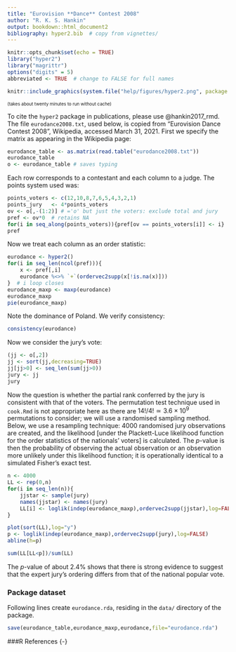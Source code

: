 ```yaml
---
title: "Eurovision **Dance** Contest 2008"
author: "R. K. S. Hankin"
output: bookdown::html_document2
bibliography: hyper2.bib  # copy from vignettes/
---
```



```r
knitr::opts_chunk$set(echo = TRUE)
library("hyper2")
library("magrittr")
options("digits" = 5)
abbreviated <- TRUE  # change to FALSE for full names
```

```r
knitr::include_graphics(system.file("help/figures/hyper2.png", package = "hyper2"))
```

<font size="1"> (takes about twenty minutes to run without cache)
</font>


To cite the `hyper2` package in publications, please use
@hankin2017_rmd.  The file `eurodance2008.txt`, used below, is copied
from "Eurovision Dance Contest 2008", Wikipedia, accessed March 31,
2021.  First we specify the matrix as appearing in the Wikipedia page:

```r
eurodance_table <- as.matrix(read.table("eurodance2008.txt"))
eurodance_table
o <- eurodance_table # saves typing
```

Each row corresponds to a contestant and each column to a judge.  The
points system used was:

```r
points_voters <- c(12,10,8,7,6,5,4,3,2,1)
points_jury   <- 4*points_voters
ov <- o[,-(1:2)] # ='o' but just the voters: exclude total and jury
pref <- ov*0  # retains NA
for(i in seq_along(points_voters)){pref[ov == points_voters[i]] <- i}
pref
```

Now we treat each column as an order statistic:

```r
eurodance <- hyper2()
for(i in seq_len(ncol(pref))){
	x <- pref[,i]
	eurodance %<>% `+`(ordervec2supp(x[!is.na(x)]))
}  # i loop closes
eurodance_maxp <- maxp(eurodance)
eurodance_maxp
pie(eurodance_maxp)
```

Note the dominance of Poland.  We verify consistency:

```r
consistency(eurodance)
```



Now we consider the jury's vote:

```r
(jj <- o[,2])
jj <- sort(jj,decreasing=TRUE)
jj[jj>0] <- seq_len(sum(jj>0))
jury <- jj
jury
```

Now the question is whether the partial rank conferred by the jury is
consistent with that of the voters.  The permutation test technique
used in `cook.Rmd` is not appropriate here as there are $14!/4!\simeq
3.6\times 10^9$ permutations to consider; we will use a randomised
sampling method.  Below, we use a resampling technique: 4000
randomised jury observations are created, and the likelihood [under
the Plackett-Luce likelihood function for the order statistics of the
nationals' voters] is calculated.  The $p$-value is then the
probability of observing the actual observation or an observation more
unlikely under this likelihood function; it is operationally identical
to a simulated Fisher's exact test.

```r
n <- 4000
LL <- rep(0,n)
for(i in seq_len(n)){
	jjstar <- sample(jury)
	names(jjstar) <- names(jury)
	LL[i] <- loglik(indep(eurodance_maxp),ordervec2supp(jjstar),log=FALSE)
}
```

```r
plot(sort(LL),log="y")
p <- loglik(indep(eurodance_maxp),ordervec2supp(jury),log=FALSE)
abline(h=p)
```

```r
sum(LL[LL<p])/sum(LL)
```


The $p$-value of about 2.4\% shows that there is strong evidence to
suggest that the expert jury's ordering differs from that of the
national popular vote.

### Package dataset {-}

Following lines create `eurodance.rda`, residing in the `data/` directory of the package.

```r
save(eurodance_table,eurodance_maxp,eurodance,file="eurodance.rda")
```

###R References {-}
